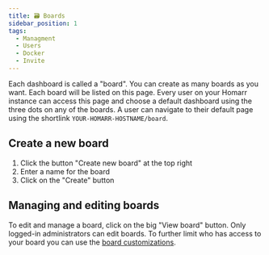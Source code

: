 ```yaml
---
title: 🗃️ Boards
sidebar_position: 1
tags:
  - Managment
  - Users
  - Docker
  - Invite
---
```


Each dashboard is called a "board".
You can create as many boards as you want.
Each board will be listed on this page.
Every user on your Homarr instance can access this page and choose a default dashboard using the three dots on any of the boards.
A user can navigate to their default page using the shortlink ``YOUR-HOMARR-HOSTNAME/board``.

## Create a new board

1. Click the button "Create new board" at the top right
2. Enter a name for the board
3. Click on the "Create" button

## Managing and editing boards
To edit and manage a board, click on the big "View board" button.
Only logged-in administrators can edit boards.
To further limit who has access to your board you can use the [board customizations](../customizations/board-customization).